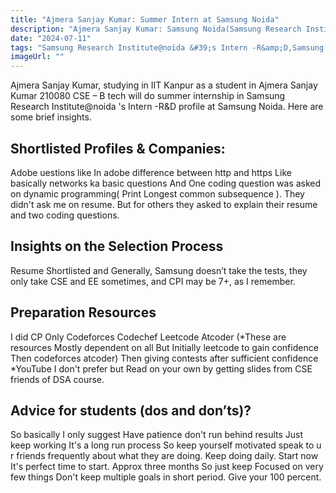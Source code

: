 ```yaml
---
title: "Ajmera Sanjay Kumar: Summer Intern at Samsung Noida"
description: "Ajmera Sanjay Kumar: Samsung Noida(Samsung Research Institute@noida &#39;s Intern -R&amp;D)"
date: "2024-07-11"
tags: "Samsung Research Institute@noida &#39;s Intern -R&amp;D,Samsung Noida,Internship"
imageUrl: ""
---
```


Ajmera Sanjay Kumar, studying in IIT Kanpur as a  student in Ajmera Sanjay Kumar 210080 CSE – B tech will do
 summer internship in Samsung Research Institute@noida &#39;s Intern -R&amp;D profile at Samsung Noida. Here are some brief
insights.

## Shortlisted Profiles & Companies:
Adobe uestions like In adobe  difference between http and https Like basically networks ka basic questions And One coding question was asked on dynamic programming( Print Longest common subsequence ). They didn&#39;t ask me on resume. But for others they asked to explain their resume and two coding questions.

## Insights on the Selection Process
Resume Shortlisted and Generally, Samsung doesn’t take the tests, they only take CSE and EE sometimes, and CPI may be 7+, as I remember.

##  Preparation Resources
I did CP Only Codeforces Codechef Leetcode Atcoder (*These are resources Mostly dependent on all But Initially leetcode to gain confidence Then codeforces atcoder) Then giving contests after sufficient confidence *YouTube I don&#39;t prefer but Read on your own by getting slides from CSE friends of DSA course.

## Advice for students (dos and don’ts)? 
So basically I only suggest Have patience don&#39;t run behind results Just keep working It&#39;s a long run process So keep yourself motivated speak to u r friends frequently about what they are doing. Keep doing daily. Start now It&#39;s perfect time to start. Approx three months So just keep Focused on very few things Don&#39;t keep multiple goals in short period. Give your 100 percent.

